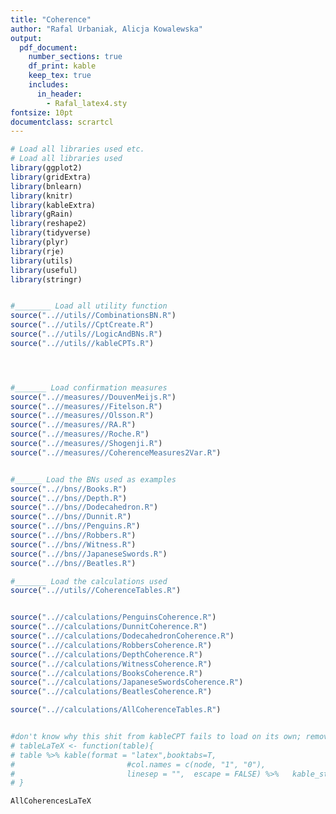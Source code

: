 ```yaml
---
title: "Coherence"
author: "Rafal Urbaniak, Alicja Kowalewska"
output:
  pdf_document:
    number_sections: true
    df_print: kable 
    keep_tex: true
    includes:
      in_header:
        - Rafal_latex4.sty
fontsize: 10pt
documentclass: scrartcl
---
```





```r
# Load all libraries used etc.
# Load all libraries used
library(ggplot2)
library(gridExtra)
library(bnlearn)
library(knitr)
library(kableExtra)
library(gRain)
library(reshape2)
library(tidyverse)
library(plyr)
library(rje)
library(utils)
library(useful)
library(stringr)


#________ Load all utility function
source("..//utils//CombinationsBN.R")
source("..//utils//CptCreate.R")
source("..//utils//LogicAndBNs.R")
source("..//utils//kableCPTs.R")




#_______ Load confirmation measures
source("..//measures//DouvenMeijs.R")
source("..//measures//Fitelson.R")
source("..//measures//Olsson.R")
source("..//measures//RA.R")
source("..//measures//Roche.R")
source("..//measures//Shogenji.R")
source("..//measures//CoherenceMeasures2Var.R")


#______ Load the BNs used as examples
source("..//bns//Books.R")
source("..//bns//Depth.R")
source("..//bns//Dodecahedron.R")
source("..//bns//Dunnit.R")
source("..//bns//Penguins.R")
source("..//bns//Robbers.R")
source("..//bns//Witness.R")
source("..//bns//JapaneseSwords.R")
source("..//bns//Beatles.R")

#_______ Load the calculations used
source("..//utils//CoherenceTables.R")


source("..//calculations/PenguinsCoherence.R")
source("..//calculations/DunnitCoherence.R")
source("..//calculations/DodecahedronCoherence.R")
source("..//calculations/RobbersCoherence.R")
source("..//calculations/DepthCoherence.R")
source("..//calculations/WitnessCoherence.R")
source("..//calculations/BooksCoherence.R")
source("..//calculations/JapaneseSwordsCoherence.R")
source("..//calculations/BeatlesCoherence.R")

source("..//calculations/AllCoherenceTables.R")


#don't know why this shit from kableCPT fails to load on its own; remove once fixed
# tableLaTeX <- function(table){
# table %>% kable(format = "latex",booktabs=T,
#                         #col.names = c(node, "1", "0"),
#                         linesep = "",  escape = FALSE) %>%   kable_styling(latex_options=c("striped"))
# }
```






<!-- ```{r child="tablesForIntuitionsPenguins.Rmd", echo=FALSE} -->
<!-- ``` -->




<!-- ```{r child="tablesForIntuitionsDunnit.Rmd", echo=FALSE} -->
<!-- ``` -->






<!-- ```{r child="tablesForIntuitionsRobbers.Rmd", echo=FALSE} -->
<!-- ``` -->



<!-- ```{r child="tablesForIntuitionsDepth.Rmd", echo=FALSE} -->
<!-- ``` -->





<!-- ```{r child="tablesForIntuitionsWitness.Rmd", echo=FALSE} -->
<!-- ``` -->



<!-- ```{r child="tablesForIntuitionsBooks.Rmd", echo=FALSE} -->
<!-- ``` -->




<!-- ```{r child="tablesForIntuitionsJapaneseSwords.Rmd", echo=FALSE} -->
<!-- ``` -->







<!-- ```{r child="tablesForIntuitionsBeatles.Rmd", echo=FALSE} -->
<!-- ``` -->


```r
AllCoherencesLaTeX

```




<!-- ```{r child="tablesAll.Rmd", echo=FALSE} -->
<!-- ``` -->



